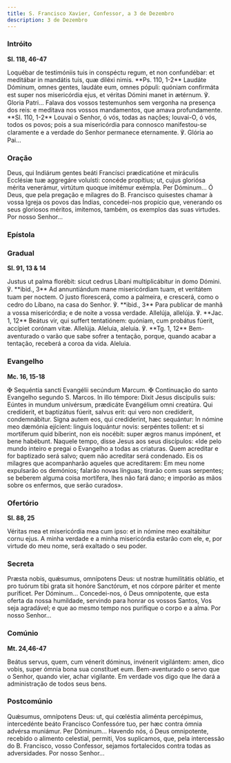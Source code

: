 ```yaml
---
title: S. Francisco Xavier, Confessor, a 3 de Dezembro
description: 3 de Dezembro
---
```


### Intróito

**Sl. 118, 46-47**

<div class="side-by-side not-content">
  <span>
    Loquébar de testimóniis tuis in conspéctu regum, et non confundébar: et
    meditábar in mandátis tuis, quæ diléxi nimis. **Ps. 110, 1-2** Laudáte
    Dóminum, omnes gentes, laudáte eum, omnes pópuli: quóniam confirmáta est
    super nos misericórdia ejus, et véritas Dómini manet in ætérnum. ℣. Gloria
    Patri...
  </span>
  <span>
    Falava dos vossos testemunhos sem vergonha na presença dos reis: e meditava
    nos vossos mandamentos, que amava profundamente. **Sl. 110, 1-2** Louvai o
    Senhor, ó vós, todas as nações; louvai-O, ó vós, todos os povos; pois a sua
    misericórdia para connosco manifestou-se claramente e a verdade do Senhor
    permanece eternamente. ℣. Glória ao Pai...
  </span>
</div>

### Oração

<div class="side-by-side not-content">
  <span>
    Deus, qui Indiárum gentes beáti Francísci prædicatióne et miráculis Ecclésiæ
    tuæ aggregáre voluísti: concéde propítius; ut, cujus gloriósa mérita
    venerámur, virtútum quoque imitémur exémpla. Per Dóminum...
  </span>
  <span>
    Ó Deus, que pela pregação e milagres do B. Francisco quisestes chamar à
    vossa Igreja os povos das Índias, concedei-nos propício que, venerando os
    seus gloriosos méritos, imitemos, também, os exemplos das suas virtudes. Por
    nosso Senhor...
  </span>
</div>

### Epístola


<LinkCard href="/missal/santos/11-30#epístola" title="S. André, Apóstolo" />

### Gradual

**Sl. 91, 13 & 14**

<div class="side-by-side not-content">
  <span>
    Justus ut palma florébit: sicut cedrus Líbani multiplicábitur in domo
    Dómini. ℣. **ibid., 3** Ad annuntiándum mane misericórdiam tuam, et
    veritátem tuam per noctem.
  </span>
  <span>
    O justo florescerá, como a palmeira, e crescerá, como o cedro do Líbano, na
    casa do Senhor. ℣. **ibid., 3** Para publicar de manhã a vossa misericórdia;
    e de noite a vossa verdade.
  </span>
  <span>
    Allelúja, allelúja. ℣. **Jac. 1, 12** Beátus vir, qui suffert tentatiónem:
    quóniam, cum probátus fúerit, accípiet corónam vitæ. Allelúja.
  </span>
  <span>
    Aleluia, aleluia. ℣. **Tg. 1, 12** Bem-aventurado o varão que sabe sofrer a
    tentação, porque, quando acabar a tentação, receberá a coroa da vida.
    Aleluia.
  </span>
</div>

### Evangelho

**Mc. 16, 15-18**

<div class="side-by-side not-content">
  <span>
    <span class="text-red-500">✠</span> Sequéntia sancti Evangélii secúndum
    Marcum.
  </span>
  <span>
    <span class="text-red-500">✠</span> Continuação do santo Evangelho segundo
    S. Marcos.
  </span>
  <span>
    In illo témpore: Dixit Jesus discípulis suis: Eúntes in mundum univérsum,
    prædicáte Evangélium omni creatúra. Qui credíderit, et baptizátus fúerit,
    salvus erit: qui vero non credíderit, condemnábitur. Signa autem eos, qui
    credíderint, hæc sequántur: In nómine meo dæmónia ejícient: linguis
    loquántur novis: serpéntes tollent: et si mortíferum quid bíberint, non eis
    nocébit: super ægros manus impónent, et bene habébunt.
  </span>
  <span>
    Naquele tempo, disse Jesus aos seus discípulos: «Ide pelo mundo inteiro e
    pregai o Evangelho a todas as criaturas. Quem acreditar e for baptizado será
    salvo; quem não acreditar será condenado. Eis os milagres que acompanharão
    aqueles que acreditarem: Em meu nome expulsarão os demónios; falarão novas
    línguas; tirarão com suas serpentes; se beberem alguma coisa mortífera, lhes
    não fará dano; e imporão as mãos sobre os enfermos, que serão curados».
  </span>
</div>

### Ofertório

**Sl. 88, 25**

<div class="side-by-side not-content">
  <span>
    Véritas mea et misericórdia mea cum ipso: et in nómine meo exaltábitur cornu
    ejus.
  </span>
  <span>
    A minha verdade e a minha misericórdia estarão com ele, e, por virtude do
    meu nome, será exaltado o seu poder.
  </span>
</div>

### Secreta

<div class="side-by-side not-content">
  <span>
    Præsta nobis, quǽsumus, omnípotens Deus: ut nostræ humilitátis oblátio, et
    pro tuórum tibi grata sit honóre Sanctórum, et nos córpore páriter et mente
    puríficet. Per Dóminum...
  </span>
  <span>
    Concedei-nos, ó Deus omnipotente, que esta oferta da nossa humildade,
    servindo para honrar os vossos Santos, Vos seja agradável; e que ao mesmo
    tempo nos purifique o corpo e a alma. Por nosso Senhor...
  </span>
</div>

### Comúnio

**Mt. 24,46-47**

<div class="side-by-side not-content">
  <span>
    Beátus servus, quem, cum vénerit dóminus, invénerit vigilántem: amen, dico
    vobis, super ómnia bona sua constítuet eum.
  </span>
  <span>
    Bem-aventurado o servo que o Senhor, quando vier, achar vigilante. Em
    verdade vos digo que lhe dará a administração de todos seus bens.
  </span>
</div>

### Postcomúnio

<div class="side-by-side not-content">
  <span>
    Quǽsumus, omnípotens Deus: ut, qui cœléstia aliménta percépimus,
    intercedénte beáto Francísco Confessóre tuo, per hæc contra ómnia advérsa
    muniámur. Per Dóminum...
  </span>
  <span>
    Havendo nós, ó Deus omnipotente, recebido o alimento celestial, permiti, Vos
    suplicamos, que, pela intercessão do B. Francisco, vosso Confessor, sejamos
    fortalecidos contra todas as adversidades. Por nosso Senhor...
  </span>
</div>
